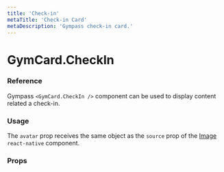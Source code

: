 ```yaml
---
title: 'Check-in'
metaTitle: 'Check-in Card'
metaDescription: 'Gympass check-in card.'
---
```


# GymCard.CheckIn

### Reference

Gympass `<GymCard.CheckIn />` component can be used to display content related a
check-in.

### Usage

The `avatar` prop receives the same object as the `source` prop of the [Image](https://facebook.github.io/react-native/docs/images#source-as-an-object)
`react-native` component.

<ExpoSnack id="@gympass/yoga-checkin" theme="light" />

### Props

<PropsTable component="GymCard.CheckIn" platform="native" />
